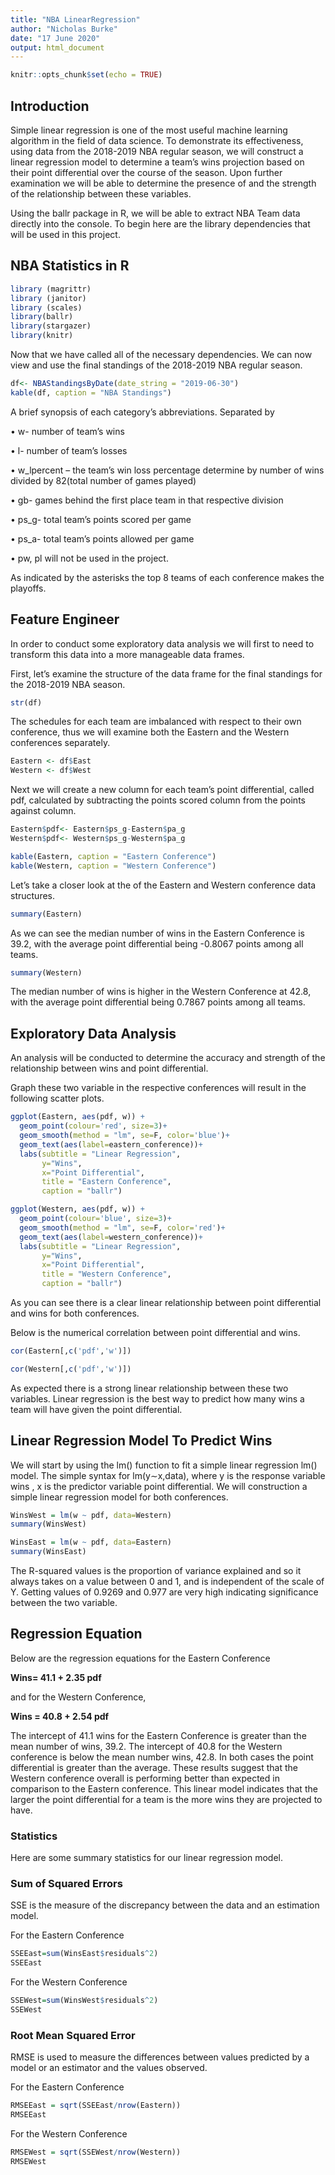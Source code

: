 ```yaml
---
title: "NBA LinearRegression"
author: "Nicholas Burke"
date: "17 June 2020"
output: html_document
---
```


```r
knitr::opts_chunk$set(echo = TRUE)
```

## Introduction

Simple linear regression is one of the most useful machine learning algorithm in the field of data science. To demonstrate its effectiveness, using data from the 2018-2019 NBA regular season, we will construct a linear regression model to determine a team's wins projection based on their point differential over the course of the season. Upon further examination we will be able to determine the presence of and the strength of the relationship between these variables.

Using the ballr package in R, we will be able to extract NBA Team data directly into the console. To begin here are the library dependencies that will be used in this project.

## NBA Statistics in R

```r
library (magrittr) 
library (janitor) 
library (scales) 
library(ballr)
library(stargazer)
library(knitr)

```
Now that we have called all of the necessary dependencies. We can now view and use the final standings of the 2018-2019 NBA regular season.

```r
df<- NBAStandingsByDate(date_string = "2019-06-30")
kable(df, caption = "NBA Standings")
```

A brief synopsis of each category’s abbreviations.
Separated by 

•	w- number of team’s wins

•	l- number of team’s losses

•	w_lpercent – the team’s win loss percentage determine by number of wins divided by 82(total number of games played)

•	gb- games behind the first place team in that respective division

•	ps_g- total team’s points scored per game 

•	ps_a- total team’s points allowed per game

•	pw, pl  will not be used in the project.

As indicated by the asterisks the top 8 teams of each conference makes the playoffs. 

## Feature Engineer
In order to conduct some exploratory data analysis we will first to need to transform this data into a more manageable data frames. 

First, let’s examine the structure of the data frame for the final standings for the 2018-2019 NBA season.


```r
str(df)
```

The schedules for each team are imbalanced with respect to their own conference, thus we will examine both the Eastern and the Western conferences separately.


```r
Eastern <- df$East
Western <- df$West
```
Next we will create a new column for each team’s point differential, called pdf, calculated by subtracting the points scored column from the points against column.
```r
Eastern$pdf<- Eastern$ps_g-Eastern$pa_g
Western$pdf<- Western$ps_g-Western$pa_g
```

```r
kable(Eastern, caption = "Eastern Conference")
kable(Western, caption = "Western Conference")
```


Let’s take a closer look at the of the Eastern and Western conference data structures.

```r
summary(Eastern)
```
As we can see the median number of wins in the Eastern Conference is 39.2, with the average point differential being -0.8067 points among all teams.

```r
summary(Western)
```
The median number of wins is higher in the Western Conference at  42.8, with the average point differential being 0.7867 points among all teams.

## Exploratory Data Analysis

An analysis will be conducted to determine the accuracy and strength of the relationship between wins and point differential.

Graph these two variable in the respective conferences will result in the following scatter plots.

```r
ggplot(Eastern, aes(pdf, w)) +
  geom_point(colour='red', size=3)+
  geom_smooth(method = "lm", se=F, color='blue')+
  geom_text(aes(label=eastern_conference))+
  labs(subtitle = "Linear Regression",
       y="Wins",
       x="Point Differential",
       title = "Eastern Conference",
       caption = "ballr")
``` 


```r
ggplot(Western, aes(pdf, w)) +
  geom_point(colour='blue', size=3)+
  geom_smooth(method = "lm", se=F, color='red')+
  geom_text(aes(label=western_conference))+
  labs(subtitle = "Linear Regression",
       y="Wins",
       x="Point Differential",
       title = "Western Conference",
       caption = "ballr")
```


As you can see there is a clear linear relationship between point differential and wins for both conferences. 

Below is the numerical correlation between point differential and wins.


```r
cor(Eastern[,c('pdf','w')])
```


```r
cor(Western[,c('pdf','w')])
```

As expected there is a strong linear relationship between these two variables. Linear regression is the best way to predict how many wins a team will have given the point differential.

## Linear Regression Model To Predict Wins

We will start by using the lm() function to fit a simple linear regression lm() model. The simple syntax for lm(y∼x,data), where y is the response variable wins , x is the  predictor variable point differential. We will construction a simple linear regression model for both conferences.


```r
WinsWest = lm(w ~ pdf, data=Western)
summary(WinsWest)

```

```r
WinsEast = lm(w ~ pdf, data=Eastern)
summary(WinsEast)

```

The R-squared values is the proportion of variance explained and so it always takes on a value between 0 and 1, and is independent of the scale of  Y. Getting values of 0.9269 and 0.977 are very high indicating significance between the two variable. 

## Regression Equation
Below are the regression equations for the Eastern Conference

**Wins= 41.1 + 2.35 pdf**

and for the Western Conference,

**Wins = 40.8 + 2.54 pdf**

The intercept of 41.1 wins for the Eastern Conference is greater than the mean number of wins, 39.2. The intercept of 40.8 for the Western conference is below the mean number wins, 42.8. 
In both cases the point differential is greater than the average. These results suggest that the Western conference overall is performing better than expected in comparison to the Eastern conference. This linear model indicates that the larger the point differential for a team is the more wins they are projected to have. 

### Statistics
Here are some summary statistics for our linear regression model.

### Sum of Squared Errors

SSE is the measure of the discrepancy between the data and an estimation model.

For the Eastern Conference
```r
SSEEast=sum(WinsEast$residuals^2)
SSEEast

```

For the Western Conference
```r
SSEWest=sum(WinsWest$residuals^2)
SSEWest

```

### Root Mean Squared Error

RMSE is used to measure the differences between values predicted by a model or an estimator and the values observed.

For the Eastern Conference

```r
RMSEEast = sqrt(SSEEast/nrow(Eastern))
RMSEEast
```

For the Western Conference

```r
RMSEWest = sqrt(SSEWest/nrow(Western))
RMSEWest
```

